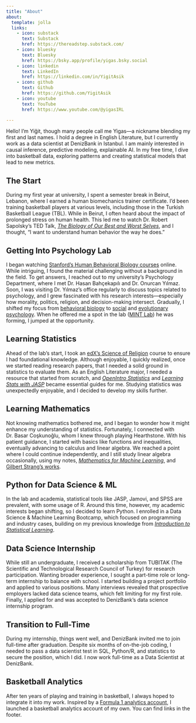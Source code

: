 ```yaml
---
title: "About"
about:
  template: jolla
  links:
    - icon: substack
      text: Substack
      href: https://thereadstep.substack.com/
    - icon: bluesky
      text: Bluesky
      href: https://bsky.app/profile/yigas.bsky.social
    - icon: linkedin
      text: LinkedIn
      href: https://linkedin.com/in/YigitAsik
    - icon: github
      text: Github
      href: https://github.com/YigitAsik
    - icon: youtube
      text: YouTube
      href: https://www.youtube.com/@yigasIRL

---
```


Hello! I'm Yiğit, though many people call me Yigas—a nickname blending my first and last names. I hold a degree in English Literature, but I currently work as a data scientist at DenizBank in Istanbul. I am mainly interested in causal inference, predictive modeling, explainable AI. In my free time, I dive into basketball data, exploring patterns and creating statistical models that lead to new metrics.

## The Start

During my first year at university, I spent a semester break in Beirut, Lebanon, where I earned a human biomechanics trainer certificate. I’d been training basketball players at various levels, including those in the Turkish Basketball League (TBL). While in Beirut, I often heard about the impact of prolonged stress on human health. This led me to watch Dr. Robert Sapolsky’s TED Talk, [*The Biology of Our Best and Worst Selves*](https://youtu.be/ORthzIOEf30?si=_b2pNgN-JvPm35UA), and I thought, "I want to understand human behavior the way he does."

## Getting Into Psychology Lab

I began watching [Stanford’s Human Behavioral Biology courses](https://youtube.com/playlist?list=PL848F2368C90DDC3D&si=jGwG62rGSvgSEi5L) online. While intriguing, I found the material challenging without a background in the field. To get answers, I reached out to my university’s Psychology Department, where I met Dr. Hasan Bahçekapılı and Dr. Onurcan Yılmaz. Soon, I was visiting Dr. Yılmaz’s office regularly to discuss topics related to psychology, and I grew fascinated with his research interests—especially how morality, politics, religion, and decision-making intersect. Gradually, I shifted my focus from [behavioral biology](https://www.amazon.com/Behave-Biology-Humans-Best-Worst/dp/1594205078) to [social](https://www.pearson.com/en-us/subject-catalog/p/social-psychology/P200000006448) and [evolutionary psychology](https://www.amazon.com/Evolutionary-Psychology-New-Science-Mind/dp/0205992129). When he offered me a spot in the lab ([MINT Lab](https://www.moralintuitionslab.com/)) he was forming, I jumped at the opportunity.

## Learning Statistics

Ahead of the lab’s start, I took an [edX's Science of Religion](https://www.edx.org/learn/humanities/university-of-british-columbia-the-science-of-religion) course to ensure I had foundational knowledge. Although enjoyable, I quickly realized, once we started reading research papers, that I needed a solid ground in statistics to evaluate them. As an English Literature major, I needed a resource that started from scratch, and [*OpenIntro Statistics*](https://www.openintro.org/book/stat/) and [*Learning Stats with JASP*](https://tomfaulkenberry.github.io/JASPbook/index.html) became essential guides for me. Studying statistics was unexpectedly enjoyable, and I decided to develop my skills further.

## Learning Mathematics

Not knowing mathematics bothered me, and I began to wonder how it might enhance my understanding of statistics. Fortunately, I connected with Dr. Basar Coşkunoğlu, whom I knew through playing Hearthstone. With his patient guidance, I started with basics like functions and inequalities, eventually advancing to calculus and linear algebra. We reached a point where I could continue independently, and I still study linear algebra occasionally, using my notes, [*Mathematics for Machine Learning*](https://mml-book.github.io/), and [Gilbert Strang’s works](https://www.amazon.com/Linear-Gilbert-Strang-Algebra/s?rh=n%3A13899%2Cp_lbr_one_browse-bin%3AGilbert+Strang).

## Python for Data Science & ML

In the lab and academia, statistical tools like JASP, Jamovi, and SPSS are prevalent, with some usage of R. Around this time, however, my academic interests began shifting, so I decided to learn Python. I enrolled in a Data Science & Machine Learning Bootcamp, which focused on programming and industry cases, building on my previous knowledge from [*Introduction to Statistical Learning*](https://www.statlearning.com/).

## Data Science Internship

While still an undergraduate, I received a scholarship from TUBITAK (The Scientific and Technological Research Council of Turkey) for research participation. Wanting broader experience, I sought a part-time role or long-term internship to balance with school. I started building a project portfolio and applied to various positions. Many interviews revealed that prospective employers lacked data science teams, which felt limiting for my first role. Finally, I applied for and was accepted to DenizBank’s data science internship program.

## Transition to Full-Time

During my internship, things went well, and DenizBank invited me to join full-time after graduation. Despite six months of on-the-job coding, I needed to pass a data scientist test in SQL, Python/R, and statistics to secure the position, which I did. I now work full-time as a Data Scientist at DenizBank.

## Basketball Analytics

After ten years of playing and training in basketball, I always hoped to integrate it into my work. Inspired by a [Formula 1 analytics account](https://linktr.ee/fdataanalysis), I launched a basketball analytics account of my own. You can find links in the footer.
